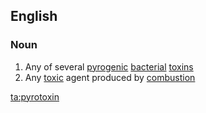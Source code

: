 ==English==

===Noun===
{{en-noun}}

# Any of several [[pyrogenic]] [[bacterial]] [[toxin]]s
# Any [[toxic]] agent produced by [[combustion]]

[[ta:pyrotoxin]]
